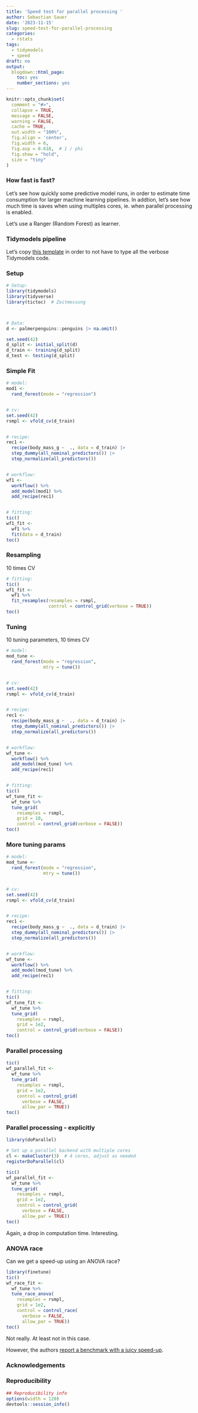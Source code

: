 ```yaml
---
title: 'Speed test for parallel processing '
author: Sebastian Sauer
date: '2023-11-15'
slug: speed-test-for-parallel-processing
categories:
  - rstats
tags:
  - tidymodels
  - speed
draft: no
output:
  blogdown::html_page:
    toc: yes
    number_sections: yes
---
```



```r
knitr::opts_chunk$set(
  comment = "#>",
  collapse = TRUE,
  message = FALSE,
  warning = FALSE,
  cache = TRUE,
  out.width = "100%",
  fig.align = 'center',
  fig.width = 6,
  fig.asp = 0.618,  # 1 / phi
  fig.show = "hold",
  size = "tiny"
)
```



### How fast is fast?


Let's see how quickly some predictive model runs, in order to estimate time consumption for larger machine learning pipelines. 
In addtion, let's see how much time is saves when using multiples cores, ie. when parallel processing is enabled.

Let's use a Ranger (Random Forest) as learner.


### Tidymodels pipeline

Let's copy [this template](https://datenwerk.netlify.app/posts/tidymodels-vorlage2/tidymodels-vorlage2.html) in order to not have to type all the verbose Tidymodels code.


### Setup

```r
# Setup:
library(tidymodels)
library(tidyverse)
library(tictoc)  # Zeitmessung



# Data:
d <- palmerpenguins::penguins |> na.omit()

set.seed(42)
d_split <- initial_split(d)
d_train <- training(d_split)
d_test <- testing(d_split)
```


### Simple Fit

```r
# model:
mod1 <-
  rand_forest(mode = "regression")


# cv:
set.seed(42)
rsmpl <- vfold_cv(d_train)


# recipe:
rec1 <- 
  recipe(body_mass_g ~  ., data = d_train) |> 
  step_dummy(all_nominal_predictors()) |> 
  step_normalize(all_predictors())


# workflow:
wf1 <-
  workflow() %>% 
  add_model(mod1) %>% 
  add_recipe(rec1)


# fitting:
tic()
wf1_fit <-
  wf1 %>% 
  fit(data = d_train)
toc()
```




### Resampling

10 times CV

```r
# fitting:
tic()
wf1_fit <-
  wf1 %>% 
  fit_resamples(resamples = rsmpl,
                control = control_grid(verbose = TRUE))
toc()
```


### Tuning

10 tuning parameters, 10 times CV

```r
# model:
mod_tune <-
  rand_forest(mode = "regression",
              mtry = tune())


# cv:
set.seed(42)
rsmpl <- vfold_cv(d_train)


# recipe:
rec1 <- 
  recipe(body_mass_g ~  ., data = d_train) |> 
  step_dummy(all_nominal_predictors()) |> 
  step_normalize(all_predictors())


# workflow:
wf_tune <-
  workflow() %>% 
  add_model(mod_tune) %>% 
  add_recipe(rec1)


# fitting:
tic()
wf_tune_fit <-
  wf_tune %>% 
  tune_grid(
    resamples = rsmpl,
    grid = 10,
    control = control_grid(verbose = FALSE))
toc()
```




### More tuning params

```r
# model:
mod_tune <-
  rand_forest(mode = "regression",
              mtry = tune())


# cv:
set.seed(42)
rsmpl <- vfold_cv(d_train)


# recipe:
rec1 <- 
  recipe(body_mass_g ~  ., data = d_train) |> 
  step_dummy(all_nominal_predictors()) |> 
  step_normalize(all_predictors())


# workflow:
wf_tune <-
  workflow() %>% 
  add_model(mod_tune) %>% 
  add_recipe(rec1)


# fitting:
tic()
wf_tune_fit <-
  wf_tune %>% 
  tune_grid(
    resamples = rsmpl,
    grid = 1e2,
    control = control_grid(verbose = FALSE))
toc()
```


### Parallel processing


```r
tic()
wf_parallel_fit <-
  wf_tune %>% 
  tune_grid(
    resamples = rsmpl,
    grid = 1e2,
    control = control_grid(
      verbose = FALSE,
      allow_par = TRUE))
toc()
```






### Parallel processing - explicitly


```r
library(doParallel)

# Set up a parallel backend with multiple cores
cl <- makeCluster(3)  # 4 cores, adjust as needed
registerDoParallel(cl)
```



```r
tic()
wf_parallel_fit <-
  wf_tune %>% 
  tune_grid(
    resamples = rsmpl,
    grid = 1e2,
    control = control_grid(
      verbose = FALSE,
      allow_par = TRUE))
toc()
```


Again, a drop in computation time. Interesting.


### ANOVA race

Can we get a speed-up using an ANOVA race?

```r
library(finetune)
tic()
wf_race_fit <-
  wf_tune %>% 
  tune_race_anova(
    resamples = rsmpl,
    grid = 1e2,
    control = control_race(
      verbose = FALSE,
      allow_par = TRUE))
toc()
```

Not really. At least not in this case.

However, the authors [report a benchmark with a juicy speed-up](https://finetune.tidymodels.org/reference/tune_race_anova.html).




### Acknowledgements







### Reproducibility

```r
## Reproducibility info
options(width = 120)
devtools::session_info()
```
